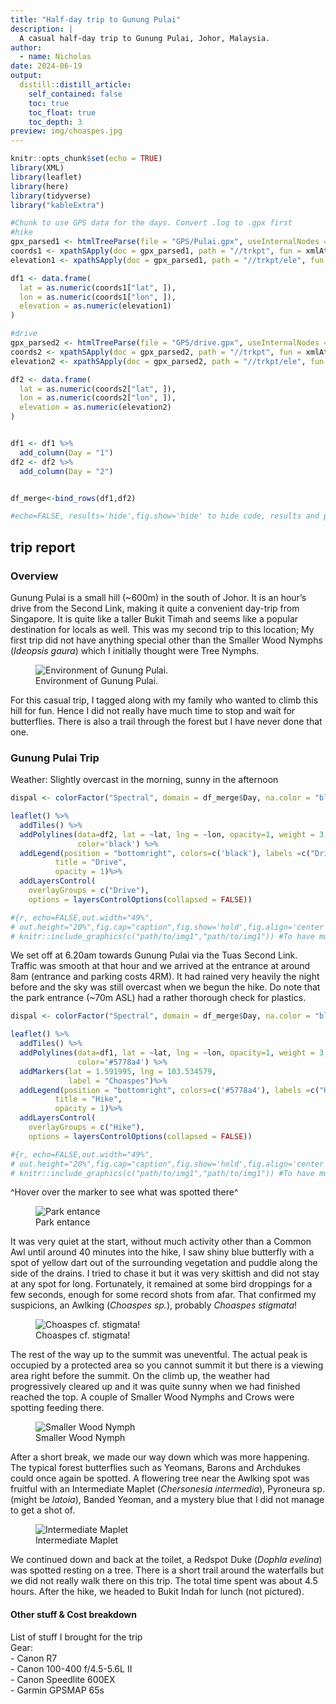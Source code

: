 ```yaml
---
title: "Half-day trip to Gunung Pulai"
description: |
  A casual half-day trip to Gunung Pulai, Johor, Malaysia.
author:
  - name: Nicholas
date: 2024-06-19
output:
  distill::distill_article:
    self_contained: false
    toc: true
    toc_float: true
    toc_depth: 3
preview: img/choaspes.jpg
---
```



```r
knitr::opts_chunk$set(echo = TRUE)
library(XML)
library(leaflet)
library(here)
library(tidyverse)
library("kableExtra")
```


```r
#Chunk to use GPS data for the days. Convert .log to .gpx first
#hike
gpx_parsed1 <- htmlTreeParse(file = "GPS/Pulai.gpx", useInternalNodes = TRUE)
coords1 <- xpathSApply(doc = gpx_parsed1, path = "//trkpt", fun = xmlAttrs)
elevation1 <- xpathSApply(doc = gpx_parsed1, path = "//trkpt/ele", fun = xmlValue)

df1 <- data.frame(
  lat = as.numeric(coords1["lat", ]),
  lon = as.numeric(coords1["lon", ]),
  elevation = as.numeric(elevation1)
)

#drive
gpx_parsed2 <- htmlTreeParse(file = "GPS/drive.gpx", useInternalNodes = TRUE)
coords2 <- xpathSApply(doc = gpx_parsed2, path = "//trkpt", fun = xmlAttrs)
elevation2 <- xpathSApply(doc = gpx_parsed2, path = "//trkpt/ele", fun = xmlValue)

df2 <- data.frame(
  lat = as.numeric(coords2["lat", ]),
  lon = as.numeric(coords2["lon", ]),
  elevation = as.numeric(elevation2)
)


df1 <- df1 %>%
  add_column(Day = "1")
df2 <- df2 %>%
  add_column(Day = "2")


df_merge<-bind_rows(df1,df2)

#echo=FALSE, results='hide',fig.show='hide' to hide code, results and plot respectively
```

## trip report

###  Overview

Gunung Pulai is a small hill (~600m) in the south of Johor. It is an hour's drive from the Second Link, making it quite a convenient day-trip from Singapore. It is quite like a taller Bukit Timah and seems like a popular destination for locals as well. This was my second trip to this location; My first trip did not have anything special other than the Smaller Wood Nymphs (*Ideopsis gaura*) which I initially thought were Tree Nymphs. 

![Environment of Gunung Pulai.](img/frame.png)

For this casual trip, I tagged along with my family who wanted to climb this hill for fun. Hence I did not really have much time to stop and wait for butterflies. There is also a trail through the forest but I have never done that one. 

### Gunung Pulai Trip
Weather: Slightly overcast in the morning, sunny in the afternoon\ 

```r
dispal <- colorFactor("Spectral", domain = df_merge$Day, na.color = "black") # TO fix grouping

leaflet() %>%
  addTiles() %>%
  addPolylines(data=df2, lat = ~lat, lng = ~lon, opacity=1, weight = 3, group = "Day 1", 
               color='black') %>%
  addLegend(position = "bottomright", colors=c('black'), labels =c("Drive"),
          title = "Drive",
          opacity = 1)%>%
  addLayersControl(
    overlayGroups = c("Drive"),
    options = layersControlOptions(collapsed = FALSE)) 

#{r, echo=FALSE,out.width="49%", 
# out.height="20%",fig.cap="caption",fig.show='hold',fig.align='center'}
# knitr::include_graphics(c("path/to/img1","path/to/img1")) #To have multiple pics in a line
```

We set off at 6.20am towards Gunung Pulai via the Tuas Second Link. Traffic was smooth at that hour and we arrived at the entrance at around 8am (entrance and parking costs 4RM). It had rained very heavily the night before and the sky was still overcast when we begun the hike. Do note that the park entrance (~70m ASL) had a rather thorough check for plastics.

```r
dispal <- colorFactor("Spectral", domain = df_merge$Day, na.color = "black") # TO fix grouping

leaflet() %>%
  addTiles() %>%
  addPolylines(data=df1, lat = ~lat, lng = ~lon, opacity=1, weight = 3, group = "Day 1", 
               color='#5778a4') %>%
  addMarkers(lat = 1.591995, lng = 103.534579,
             label = "Choaspes")%>%
  addLegend(position = "bottomright", colors=c('#5778a4'), labels =c("Hike"),
          title = "Hike",
          opacity = 1)%>%
  addLayersControl(
    overlayGroups = c("Hike"),
    options = layersControlOptions(collapsed = FALSE)) 

#{r, echo=FALSE,out.width="49%", 
# out.height="20%",fig.cap="caption",fig.show='hold',fig.align='center'}
# knitr::include_graphics(c("path/to/img1","path/to/img1")) #To have multiple pics in a line
```
^Hover over the marker to see what was spotted there^


![Park entance](img/entrance.jpeg)

It was very quiet at the start, without much activity other than a Common Awl until around 40 minutes into the hike, I saw shiny blue butterfly with a spot of yellow dart out of the surrounding vegetation and puddle along the side of the drains. I tried to chase it but it was very skittish and did not stay at any spot for long. Fortunately, it remained at some bird droppings for a few seconds, enough for some record shots from afar. That confirmed my suspicions, an Awlking (*Choaspes sp.*), probably *Choaspes stigmata*!

![Choaspes cf. stigmata!](img/choaspes.jpg)

The rest of the way up to the summit was uneventful. The actual peak is occupied by a protected area so you cannot summit it but there is a viewing area right before the summit. On the climb up, the weather had progressively cleared up and it was quite sunny when we had finished reached the top. A couple of Smaller Wood Nymphs and Crows were spotting feeding there.

![Smaller Wood Nymph](img/ideopsis.jpg)

After a short break, we made our way down which was more happening. The typical forest butterflies such as Yeomans, Barons and Archdukes could once again be spotted. A flowering tree near the Awlking spot was fruitful with an Intermediate Maplet (*Chersonesia intermedia*), Pyroneura sp. (might be *latoia*), Banded Yeoman, and a mystery blue that I did not manage to get a shot of. 

![Intermediate Maplet](img/map.jpg)

We continued down and back at the toilet, a Redspot Duke (*Dophla evelina*) was spotted resting on a tree. There is a short trail around the waterfalls but we did not really walk there on this trip. The total time spent was about 4.5 hours. After the hike, we headed to Bukit Indah for lunch (not pictured).


#### Other stuff & Cost breakdown    

List of stuff I brought for the trip\   
Gear:\
- Canon R7\
- Canon 100-400 f/4.5-5.6L II\
- Canon Speedlite 600EX\
- Garmin GPSMAP 65s\
